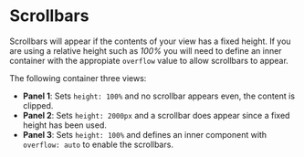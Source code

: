 
# Scrollbars

Scrollbars will appear if the contents of your view has a fixed height. If you are using a relative height such
as *100%* you will need to define an inner container with the appropiate `overflow` value to allow scrollbars to appear.

The following container three views:
- **Panel 1**: Sets `height: 100%` and no scrollbar appears even, the content is clipped.
- **Panel 2**: Sets `height: 2000px` and a scrollbar does appear since a fixed height has been used.
- **Panel 3**: Sets `height: 100%` and defines an inner component with `overflow: auto` to enable the scrollbars.


<MultiFrameworkContainer
    sandboxId="scrollbars-dockview"
    react={DockviewScrollbars}
/>

